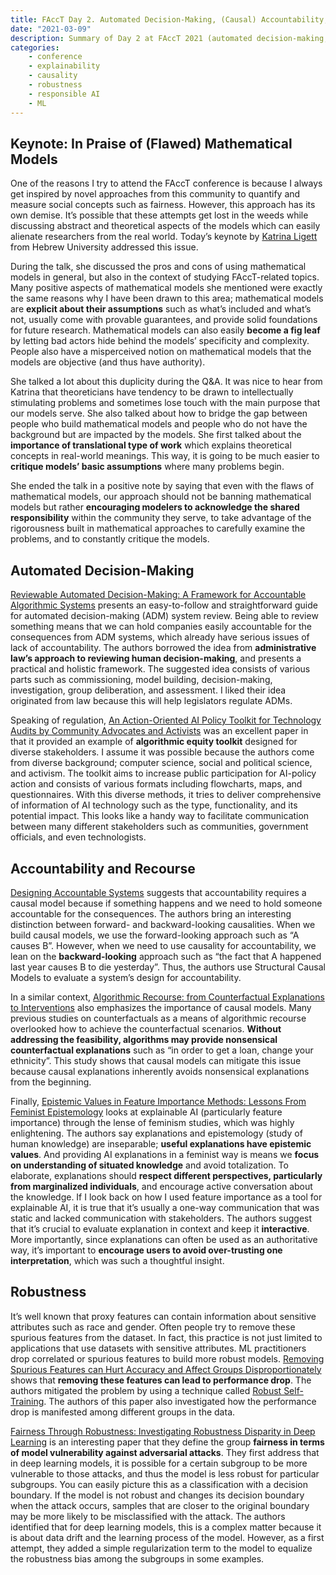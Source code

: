 ```yaml
---
title: FAccT Day 2. Automated Decision-Making, (Causal) Accountability, and Robustness
date: "2021-03-09"
description: Summary of Day 2 at FAccT 2021 (automated decision-making, accountability and recourse, and model robustness)
categories: 
    - conference
    - explainability
    - causality
    - robustness
    - responsible AI
    - ML
---
```


## Keynote: In Praise of (Flawed) Mathematical Models

One of the reasons I try to attend the FAccT conference is because I always get inspired by novel approaches from this community to quantify and measure social concepts such as fairness. However, this approach has its own demise. It's possible that these attempts get lost in the weeds while discussing abstract and theoretical aspects of the models which can easily alienate researchers from the real world. Today's keynote by [Katrina Ligett](https://www.cs.huji.ac.il/~katrina/) from Hebrew University addressed this issue.

During the talk, she discussed the pros and cons of using mathematical models in general, but also in the context of studying FAccT-related topics. Many positive aspects of mathematical models she mentioned were exactly the same reasons why I have been drawn to this area; mathematical models are **explicit about their assumptions** such as what's included and what's not, usually come with provable guarantees, and provide solid foundations for future research. Mathematical models can also easily **become a fig leaf** by letting bad actors hide behind the models' specificity and complexity. People also have a misperceived notion on mathematical models that the models are objective (and thus have authority).

She talked a lot about this duplicity during the Q&A. It was nice to hear from Katrina that theoreticians have tendency to be drawn to intellectually stimulating problems and sometimes lose touch with the main purpose that our models serve. She also talked about how to bridge the gap between people who build mathematical models and people who do not have the background but are impacted by the models. She first talked about the **importance of translational type of work** which explains theoretical concepts in real-world meanings. This way, it is going to be much easier to **critique models' basic assumptions** where many problems begin.

She ended the talk in a positive note by saying that even with the flaws of mathematical models, our approach should not be banning mathematical models but rather **encouraging modelers to acknowledge the shared responsibility** within the community they serve, to take advantage of the rigorousness built in mathematical approaches to carefully examine the problems, and to constantly critique the models.

## Automated Decision-Making

[Reviewable Automated Decision-Making: A Framework for Accountable Algorithmic Systems](https://dl.acm.org/doi/pdf/10.1145/3442188.3445921) presents an easy-to-follow and straightforward guide for automated decision-making (ADM) system review. Being able to review something means that we can hold companies easily accountable for the consequences from ADM systems, which already have serious issues of lack of accountability. The authors borrowed the idea from **administrative law's approach to reviewing human decision-making**, and presents a practical and holistic framework. The suggested idea consists of various parts such as commissioning, model building, decision-making, investigation, group deliberation, and assessment. I liked their idea originated from law because this will help legislators regulate ADMs.

Speaking of regulation, [An Action-Oriented AI Policy Toolkit for Technology Audits by Community Advocates and Activists](https://dl.acm.org/doi/epdf/10.1145/3442188.3445938) was an excellent paper in that it provided an example of **algorithmic equity toolkit** designed for diverse stakeholders. I assume it was possible because the authors come from diverse background; computer science, social and political science, and activism. The toolkit aims to increase public participation for AI-policy action and consists of various formats including flowcharts, maps, and questionnaires. With this diverse methods, it tries to deliver comprehensive of information of AI technology such as the type, functionality, and its potential impact. This looks like a handy way to facilitate communication between many different stakeholders such as communities, government officials, and even technologists.

## Accountability and Recourse

[Designing Accountable Systems](https://dl.acm.org/doi/pdf/10.1145/3442188.3445905) suggests that accountability requires a causal model because if something happens and we need to hold someone accountable for the consequences. The authors bring an interesting distinction between forward- and backward-looking causalities. When we build causal models, we use the forward-looking approach such as "A causes B". However, when we need to use causality for accountability, we lean on the **backward-looking** approach such as "the fact that A happened last year causes B to die yesterday". Thus, the authors use Structural Causal Models to evaluate a system's design for accountability.

In a similar context, [Algorithmic Recourse: from Counterfactual Explanations to Interventions](https://dl.acm.org/doi/pdf/10.1145/3442188.3445899) also emphasizes the importance of causal models. Many previous studies on counterfactuals as a means of algorithmic recourse overlooked how to achieve the counterfactual scenarios. **Without addressing the feasibility, algorithms may provide nonsensical counterfactual explanations** such as "in order to get a loan, change your ethnicity". This study shows that causal models can mitigate this issue because causal explanations inherently avoids nonsensical explanations from the beginning.

Finally, [Epistemic Values in Feature Importance Methods: Lessons From Feminist Epistemology](https://dl.acm.org/doi/pdf/10.1145/3442188.3445943) looks at explainable AI (particularly feature importance) through the lense of feminism studies, which was highly enlightening. The authors say explanations and epistemology (study of human knowledge) are inseparable; **useful explanations have epistemic values**. And providing AI explanations in a feminist way is means we **focus on understanding of situated knowledge** and avoid totalization. To elaborate, explanations should **respect different perspectives, particularly from marginalized individuals**, and encourage active conversation about the knowledge. If I look back on how I used feature importance as a tool for explainable AI, it is true that it's usually a one-way communication that was static and lacked communication with stakeholders. The authors suggest that it's crucial to evaluate explanation in context and keep it **interactive**. More importantly, since explanations can often be used as an authoritative way, it's important to **encourage users to avoid over-trusting one interpretation**, which was such a thoughtful insight.

## Robustness

It's well known that proxy features can contain information about sensitive attributes such as race and gender. Often people try to remove these spurious features from the dataset. In fact, this practice is not just limited to applications that use datasets with sensitive attributes. ML practitioners drop correlated or spurious features to build more robust models. [Removing Spurious Features can Hurt Accuracy and Affect Groups Disproportionately](https://dl.acm.org/doi/pdf/10.1145/3442188.3445883) shows that **removing these features can lead to performance drop**. The authors mitigated the problem by using a technique called [Robust Self-Training](https://arxiv.org/abs/2002.10716). The authors of this paper also investigated how the performance drop is manifested among different groups in the data.

[Fairness Through Robustness: Investigating Robustness Disparity in Deep Learning](https://dl.acm.org/doi/pdf/10.1145/3442188.3445910) is an interesting paper that they define the group **fairness in terms of model vulnerability against adversarial attacks**. They first address that in deep learning models, it is possible for a certain subgroup to be more vulnerable to those attacks, and thus the model is less robust for particular subgroups. You can easily picture this as a classification with a decision boundary. If the model is not robust and changes its decision boundary when the attack occurs, samples that are closer to the original boundary may be more likely to be misclassified with the attack. The authors identified that for deep learning models, this is a complex matter because it is about data drift and the learning process of the model. However, as a first attempt, they added a simple regularization term to the model to equalize the robustness bias among the subgroups in some examples.

